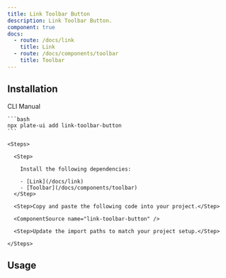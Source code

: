```yaml
---
title: Link Toolbar Button
description: Link Toolbar Button.
component: true
docs:
  - route: /docs/link
    title: Link
  - route: /docs/components/toolbar
    title: Toolbar
---
```


<ComponentPreview name="playground-demo" id="link" />

## Installation

<Tabs defaultValue="cli">

  <TabsList>
    <TabsTrigger value="cli">CLI</TabsTrigger>
    <TabsTrigger value="manual">Manual</TabsTrigger>
  </TabsList>
  <TabsContent value="cli">

    ```bash
    npx plate-ui add link-toolbar-button
    ```

  </TabsContent>

  <TabsContent value="manual">

    <Steps>

      <Step>

        Install the following dependencies:

        - [Link](/docs/link)
        - [Toolbar](/docs/components/toolbar)
      </Step>

      <Step>Copy and paste the following code into your project.</Step>

      <ComponentSource name="link-toolbar-button" />

      <Step>Update the import paths to match your project setup.</Step>

    </Steps>

  </TabsContent>

</Tabs>

## Usage

<ComponentSource name="fixed-toolbar-buttons" />
<ComponentSource name="floating-toolbar-buttons" />
